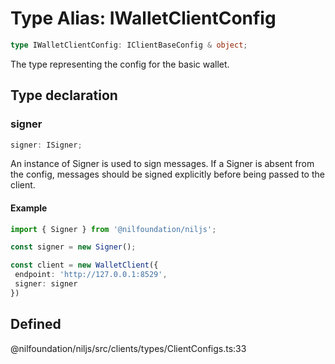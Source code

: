 # Type Alias: IWalletClientConfig

```ts
type IWalletClientConfig: IClientBaseConfig & object;
```

The type representing the config for the basic wallet.

## Type declaration

### signer

```ts
signer: ISigner;
```

An instance of Signer is used to sign messages.
If a Signer is absent from the config, messages should be signed explicitly before being passed to the client.

#### Example

```ts
import { Signer } from '@nilfoundation/niljs';

const signer = new Signer();

const client = new WalletClient({
 endpoint: 'http://127.0.0.1:8529',
 signer: signer
})
```

## Defined  
@nilfoundation/niljs/src/clients/types/ClientConfigs.ts:33
